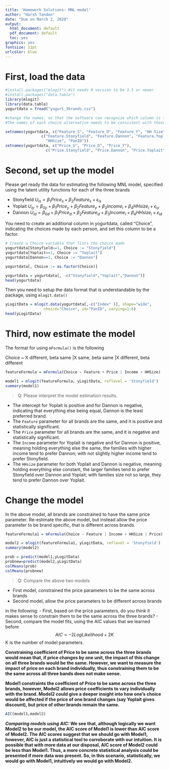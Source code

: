 ```yaml
---
title: 'Homework Solutions: MNL model'
author: "Harsh Tandon"
date: "Due on March 2, 2020"
output:
  html_document: default
  pdf_document: default
  toc: yes
graphics: yes
fontsize: 12pt
urlcolor: blue
---
```


# First, load the data

```r
#install.packages("mlogit") #it needs R version to be 3.5 or newer
#install.packages("data.table")
library(mlogit)
library(data.table)
yogurtdata = fread("yogurt_3brands.csv")

#change the names, so that the software can recognize which column is for which choice alternative
#The names of each choice alternative needs to be consistent with those in the Choice variable

setnames(yogurtdata, c("Feature_S", "Feature_D", "Feature_Y", "HH Size", "Pan ID"), 
                c("Feature.Stonyfield", "Feature.Dannon", "Feature.Yoplait",
                  "HHSize", "PanID"))
setnames(yogurtdata, c("Price_S", "Price_D", "Price_Y"), 
                  c("Price.Stonyfield", "Price.Dannon", "Price.Yoplait"))

```

# Second, set up the model

Please get ready the data for estimating the following MNL model, specified using the latent utility functions for each of the three brands

- Stonyfield $U_{is}=   \beta_1Price_s+\beta_2Feature_s+\epsilon_{is}$
- Yoplait    $U_{iy}=\beta_{0y}+\beta_1Price_y+\beta_2Feature_y+\beta_3Income_i+\beta_4HHsize_i+\epsilon_{iy}$
- Dannon     $U_{id}=\beta_{0d}+\beta_1Price_d+\beta_2Feature_d+\beta_3Income_i+\beta_4HHsize_i+\epsilon_{id}$

You need to create an additional column in yogurtdata, called "Choice", indicating the choices made by each person, and set this column to be a factor. 

```r
# Create a Choice variable that lists the choice made
yogurtdata[Stonyfield==1, Choice := "Stonyfield"]
yogurtdata[Yoplait==1, Choice := "Yoplait"]
yogurtdata[Dannon==1, Choice := "Dannon"]

yogurtdata[, Choice := as.factor(Choice)]

yogurtdata = yogurtdata[, -c("Stonyfield","Yoplait","Dannon")]
head(yogurtdata)
```


Then you need to setup the data format that is understandable by the package, using `mlogit.data()`

```r
yLogitData = mlogit.data(yogurtdata[,-c("Index" )], shape="wide", 
                 choice="Choice", id="PanID", varying=1:6)
head(yLogitData)

```

# Third, now estimate the model
The format for using `mFormula()` is the following

Choice ~ X different, beta same
        |X same, beta same
        |X different, beta different


```r
featureFormula = mFormula(Choice ~ Feature + Price | Income + HHSize)

model1 = mlogit(featureFormula, yLogitData, reflevel = 'Stonyfield')
summary(model1)
```


> Q: Please interpret the model estimation results. 


- The intercept for Yoplait is positive and for Dannon is negative, indicating that everything else being equal, Dannon is the least preferred brand. 
- The `Feature` parameter for all brands are the same, and it is positive and statistically significant.
- The `Price` parameter for all brands are the same, and it is negative and statistically significant.
- The `Income` parameter for Yoplait is negative and for Dannon is positive, meaning holding everything else the same, the families with higher income tend to prefer Dannon; with not slightly higher income tend to prefer Stonyfield. 
- The `HHsize` parameter for both Yoplait and Dannon is negative, meaning holding everything else constant, the larger families tend to prefer Stonyfield over Dannon and Yoplait; with families size not so large, they tend to prefer Dannon over Yoplait.

# Change the model

In the above model, all brands are constrained to have the same price parameter. Re-estimate the above model, but instead allow the price parameter to be brand specific, that is different across brands.

```r
featureFormula1 = mFormula(Choice ~ Feature | Income + HHSize | Price)

model2 = mlogit(featureFormula1, yLogitData, reflevel = 'Stonyfield')
summary(model2)
```

```r
prob = predict(model1,yLogitData)
probnew=predict(model2,yLogitData)
colMeans(prob)
colMeans(probnew)
```

> Q: Compare the above two models 

- First model, constrained the price parameters to be the same across brands
- Second model, allow the price parameters to be different across brands

in the following: 
- First, based on the price parameters, do you think it makes sense to constrain them to be the same across the three brands?
- Second, compare the model fits, using the AIC values that we learned before
$$AIC=-2 LogLikelihood + 2K$$
K is the number of model parameters.

__Constraining coefficient of Price to be same across the three brands would mean that, if price changes by one unit, the impact of this change on all three brands would be the same. However, we want to measure the impact of price on each brand individually, thus constraining them to be the same across all three bands does not make sense.__ \n

__Model1 constraints the coefficient of Price to be same across the three brands, however, Model2 allows price coefficients to vary individually with the brand. Model2 could give a deeper insight into how one's choice would be affected if the price of one brand changes (say Yoplait gives discount), but price of other brands remain the same.__

```r
AIC(model1,model2)
```

__*Comparing models using AIC:* We see that, although logically we want Model2 to be our model, the AIC score of Model1 is lower than AIC score of Model2. The AIC scores suggest that we should go with Model1, however, AIC is just a statistical tool to corroborate with our intuition. It is possible that with more data at our disposal, AIC score of Model2 could be less than Model1. Thus, a more concrete statistical analysis could be presented if more data was present. So, in this scenario, statistically, we would go with Model1, intuitively we would go with Model2.__